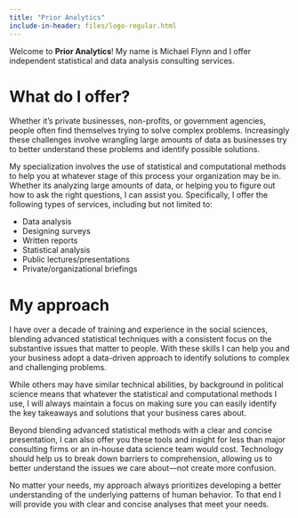 ---
title: "Prior Analytics"
include-in-header: files/logo-regular.html
---

Welcome to **Prior Analytics**! My name is Michael Flynn and I offer independent statistical and data analysis consulting services. 

# What do I offer?

Whether it’s private businesses, non-profits, or government agencies, people often find themselves trying to solve complex problems. Increasingly these challenges involve wrangling large amounts of data as businesses try to better understand these problems and identify possible solutions. 

My specialization involves the use of statistical and computational methods to help you at whatever stage of this process your organization may be in. Whether its analyzing large amounts of data, or helping you to figure out how to ask the right questions, I can assist you. Specifically, I offer the following types of services, including but not limited to:

- Data analysis
- Designing surveys
- Written reports
- Statistical analysis
- Public lectures/presentations
- Private/organizational briefings


# My approach

I have over a decade of training and experience in the social sciences, blending advanced statistical techniques with a consistent focus on the substantive issues that matter to people. With these skills I can help you and your business adopt a data-driven approach to identify solutions to complex and challenging problems. 

While others may have similar technical abilities, by background in political science means that whatever the statistical and computational methods I use, I will always maintain a focus on making sure you can easily identify the key takeaways and solutions that your business cares about. 

Beyond blending advanced statistical methods with a clear and concise presentation, I can also offer you these tools and insight for less than major consulting firms or an in-house data science team would cost. Technology should help us to break down barriers to comprehension, allowing us to better understand the issues we care about—not create more confusion.

No matter your needs, my approach always prioritizes developing a better understanding of the underlying patterns of human behavior. To that end I will provide you with clear and concise analyses that meet your needs.


